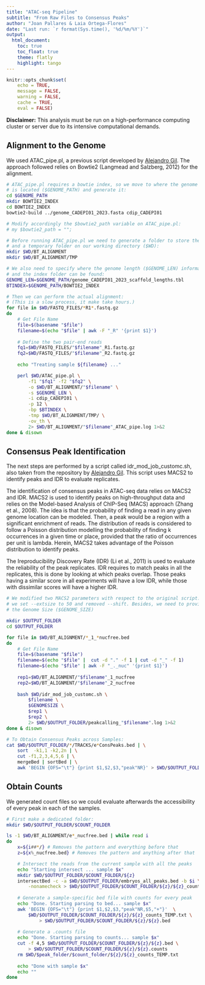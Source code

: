 ```yaml
---
title: "ATAC-seq Pipeline"
subtitle: "From Raw Files to Consensus Peaks"
author: "Joan Pallares & Laia Ortega-Flores"
date: "Last run: `r format(Sys.time(), '%d/%m/%Y')`"
output:
  html_document:
    toc: true
    toc_float: true
    theme: flatly
    highlight: tango
---
```


```r
knitr::opts_chunk$set(
	echo = TRUE,
	message = FALSE,
	warning = FALSE,
	cache = TRUE,
	eval = FALSE)
```

**Disclaimer:**
This analysis must be run on a high-performance computing cluster or server due to its intensive computational demands. 

## Alignment to the Genome

We used ATAC_pipe.pl, a previous script developed by [Alejandro Gil](https://github.com/alexgilgal/Thesis_methods/tree/main/ATAC-seq%20analysis). The approach followed relies on Bowtie2 (Langmead and Salzberg, 2012) for the alignment. 

```bash
# ATAC_pipe.pl requires a bowtie index, so we move to where the genome 
# is located ($GENOME_PATH) and generate it:
cd $GENOME_PATH
mkdir BOWTIE2_INDEX
cd BOWTIE2_INDEX
bowtie2-build ../genome_CADEPI01_2023.fasta cdip_CADEPI01

# Modify accordingly the $bowtie2_path variable on ATAC_pipe.pl:
# my $bowtie2_path = "";

# Before running ATAC_pipe.pl we need to generate a folder to store the output 
# and a temporary folder on our working directory ($WD):
mkdir $WD/BT_ALIGNMENT
mkdir $WD/BT_ALIGNMENT/TMP

# We also need to specify where the genome length ($GENOME_LEN) information 
# and the index folder can be found:
GENOME_LEN=$GENOME_PATH/genome_CADEPI01_2023_scaffold_lengths.tbl
BTINDEX=$GENOME_PATH/BOWTIE2_INDEX

# Then we can perform the actual alignment:
# (This is a slow process, it make take hours.)
for file in $WD/FASTQ_FILES/*R1*.fastq.gz
do
    # Get File Name
    file=$(basename "$file")
    filename=$(echo "$file" | awk -F "_R" '{print $1}')
    
    # Define the two pair-end reads
    fq1=$WD/FASTQ_FILES/"$filename"_R1.fastq.gz
    fq2=$WD/FASTQ_FILES/"$filename"_R2.fastq.gz
    
    echo "Treating sample ${filename} ..." 

    perl $WD/ATAC_pipe.pl \
        -f1 "$fq1" -f2 "$fq2" \
        -o $WD/BT_ALIGNMENT/"$filename" \
        -s $GENOME_LEN \
        -i cdip_CADEPI01 \
        -p 12 \
        -bp $BTINDEX \
        -tmp $WD/BT_ALIGNMENT/TMP/ \
        -ov_th \
        2> $WD/BT_ALIGNMENT/"$filename"_ATAC_pipe.log 1>&2
done & disown
```


## Consensus Peak Identification

The next steps are performed by a script called idr_mod_job_customc.sh, also taken from the repository by [Alejandro Gil](https://github.com/alexgilgal/Thesis_methods/tree/main/ATAC-seq%20analysis). This script uses MACS2 to identify peaks and IDR to evaluate replicates.

The identification of consensus peaks in ATAC-seq data relies on MACS2 and IDR. MACS2 is used to identify peaks on high-throughput data and relies on the Model-based Analysis of ChIP-Seq (MACS) approach (Zhang et al., 2008). The idea is that the probability of finding a read in any given genome location can be modeled. Then, a peak would be a region with a significant enrichment of reads. The distribution of reads is considered to follow a Poisson distribution modelling the probability of finding k occurrences in a
given time or place, provided that the ratio of occurrences per unit is lambda. Herein, MACS2 takes advantage of the Poisson distribution to identify peaks.

The Ireproducibility Discovery Rate (IDR) (Li et al., 2011) is used to evaluate the reliability of the peak replicates. IDR requires to match peaks in all the replicates, this is done by looking at which peaks overlap. Those peaks having a similar score in all experiments will have a low IDR, while those with dissimilar scores will have a higher IDR.

```bash
# We modified two MACS2 parameters with respect to the original script:
# we set --extsize to 50 and removed --shift. Besides, we need to provide 
# the Genome Size ($GENOME_SIZE)

mkdir $OUTPUT_FOLDER
cd $OUTPUT_FOLDER

for file in $WD/BT_ALIGNMENT/*_1_*nucfree.bed
do
    # Get File Name
    file=$(basename "$file")
    filename=$(echo "$file" |  cut -d "." -f 1 | cut -d "_" -f 1)
    filename=$(echo "$file" | awk -F "_._nuc" '{print $1}')
    
    rep1=$WD/BT_ALIGNMENT/"$filename"_1_nucfree
    rep2=$WD/BT_ALIGNMENT/"$filename"_2_nucfree
                
    bash $WD/idr_mod_job_customc.sh \
        $filename \
        $GENOMESIZE \
        $rep1 \
        $rep2 \
        2> $WD/$OUTPUT_FOLDER/peakcalling_"$filename".log 1>&2
done & disown

# To Obtain Consensus Peaks across Samples:
cat $WD/$OUTPUT_FOLDER/*/TRACKS/e*ConsPeaks.bed | \
    sort  -k1,1 -k2,2n | \
    cut -f1,2,3,4,5,6 | \
    mergeBed | sortBed | \
    awk 'BEGIN {OFS="\t"} {print $1,$2,$3,"peak"NR}' > $WD/$OUTPUT_FOLDER/embryos_all_peaks.bed

```


## Obtain Counts

We generated count files so we could evaluate afterwards the accessibility of every peak in each of the samples.

```bash
# First make a dedicated folder:
mkdir $WD/$OUTPUT_FOLDER/$COUNT_FOLDER

ls -1 $WD/BT_ALIGNMENT/e*_nucfree.bed | while read i
do
    x=${i##*/} # Removes the pattern and everything before that  
    z=${x%_nucfree.bed} # Removes the pattern and anything after that

    # Intersect the reads from the current sample with all the peaks
    echo "Starting intersect ... sample $x"
    mkdir $WD/$OUTPUT_FOLDER/$COUNT_FOLDER/${z}
    intersectBed -c -a $WD/$OUTPUT_FOLDER/embryos_all_peaks.bed -b $i \
        -nonamecheck > $WD/$OUTPUT_FOLDER/$COUNT_FOLDER/${z}/${z}_counts_TEMP.txt
        
    # Generate a sample-specific bed file with counts for every peak
    echo "Done. Starting parsing to bed... sample $x"
    awk 'BEGIN {OFS="\t"} {print $1,$2,$3,"peak"NR,$5,"+"}'  \
        $WD/$OUTPUT_FOLDER/$COUNT_FOLDER/${z}/${z}_counts_TEMP.txt \
            > $WD/$OUTPUT_FOLDER/$COUNT_FOLDER/${z}/${z}.bed
        
    # Generate a .counts file
    echo "Done. Starting parsing to counts... sample $x"
    cut -f 4,5 $WD/$OUTPUT_FOLDER/$COUNT_FOLDER/${z}/${z}.bed \
        > $WD/$OUTPUT_FOLDER/$COUNT_FOLDER/${z}/${z}.counts   
    rm $WD/$peak_folder/$count_folder/${z}/${z}_counts_TEMP.txt
  
    echo "Done with sample $x"
    echo ""
done
```
